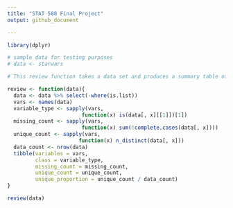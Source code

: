 ```yaml
---
title: "STAT 580 Final Project"
output: github_document

---
```


```r
library(dplyr)
```

```r
# sample data for testing purposes
# data <- starwars

# This review function takes a data set and produces a summary table of the variables. The benefit of this is that the function only takes one argument, making it easy for the user to use. The summary output lists all the variables by row along with their class type, missing count, unique count, and proportion of unique values (a higher proportion means there are more unique values.)

review <- function(data){
  data <- data %>% select(-where(is.list))
  vars <- names(data)
  variable_type <- sapply(vars,
                        function(x) is(data[, x][[1]])[1])
  missing_count <- sapply(vars,
                        function(x) sum(!complete.cases(data[, x])))
  unique_count <- sapply(vars,
                       function(x) n_distinct(data[, x]))
  data_count <- nrow(data)
  tibble(variables = vars,
         class = variable_type,
         missing_count = missing_count,
         unique_count = unique_count,
         unique_proportion = unique_count / data_count)
}

review(data)
```


